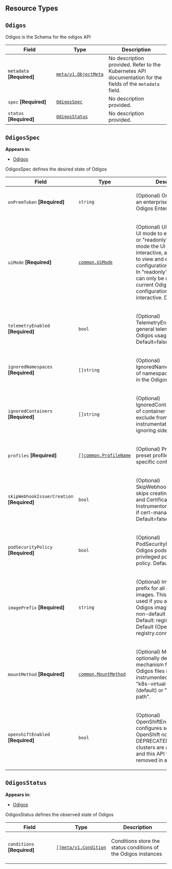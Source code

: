 

## Resource Types 


  
    
    

## `Odigos` <a id="Odigos"></a>
    
<p>Odigos is the Schema for the odigos API</p>

<table class="table">
<thead><tr><th width="30%">Field</th><th>Type</th><th>Description</th></tr></thead>
<tbody>
    
  
<tr>
<td>
<code>metadata</code> <B>[Required]</B>
</td>
<td>
<a href="https://kubernetes.io/docs/reference/generated/kubernetes-api/v1.31/#objectmeta-v1-meta"><code>meta/v1.ObjectMeta</code></a>
</td>
<td>
   <span class="text-muted">No description provided.</span>
   Refer to the Kubernetes API documentation for the fields of the <code>metadata</code> field.
   </td>
</tr>
<tr>
<td>
<code>spec</code> <B>[Required]</B>
</td>
<td>
<a href="#OdigosSpec"><code>OdigosSpec</code></a>
</td>
<td>
   <span class="text-muted">No description provided.</span>
   </td>
</tr>
<tr>
<td>
<code>status</code> <B>[Required]</B>
</td>
<td>
<a href="#OdigosStatus"><code>OdigosStatus</code></a>
</td>
<td>
   <span class="text-muted">No description provided.</span>
   </td>
</tr>
</tbody>
</table>

## `OdigosSpec` <a id="OdigosSpec"></a>
    

**Appears in:**

- [Odigos](#Odigos)

<p>OdigosSpec defines the desired state of Odigos</p>

<table class="table">
<thead><tr><th width="30%">Field</th><th>Type</th><th>Description</th></tr></thead>
<tbody>
    
  
<tr>
<td>
<code>onPremToken</code> <B>[Required]</B>
</td>
<td>
<code>string</code>
</td>
<td>
   <p>(Optional) OnPremToken is an enterprise token for Odigos Enterprise.</p>
</td>
</tr>
<tr>
<td>
<code>uiMode</code> <B>[Required]</B>
</td>
<td>
<a href="https://pkg.go.dev/github.com/odigos-io/odigos/common#UiMode"><code>common.UiMode</code></a>
</td>
<td>
   <p>(Optional) UIMode sets the UI mode to either &quot;normal&quot; or &quot;readonly&quot;.
In &quot;normal&quot; mode the UI is fully interactive, allowing users to view and edit
Odigos configuration and settings. In &quot;readonly&quot; mode, the UI can only be
used to view current Odigos configuration and is not interactive.
Default=normal</p>
</td>
</tr>
<tr>
<td>
<code>telemetryEnabled</code> <B>[Required]</B>
</td>
<td>
<code>bool</code>
</td>
<td>
   <p>(Optional) TelemetryEnabled records general telemetry regarding Odigos usage.
Default=false</p>
</td>
</tr>
<tr>
<td>
<code>ignoredNamespaces</code> <B>[Required]</B>
</td>
<td>
<code>[]string</code>
</td>
<td>
   <p>(Optional) IgnoredNamespaces is a list of namespaces to not show in the Odigos UI.</p>
</td>
</tr>
<tr>
<td>
<code>ignoredContainers</code> <B>[Required]</B>
</td>
<td>
<code>[]string</code>
</td>
<td>
   <p>(Optional) IgnoredContainers is a list of container names to exclude from instrumentation (useful for ignoring sidecars).</p>
</td>
</tr>
<tr>
<td>
<code>profiles</code> <B>[Required]</B>
</td>
<td>
<a href="https://pkg.go.dev/github.com/odigos-io/odigos/common#ProfileName"><code>[]common.ProfileName</code></a>
</td>
<td>
   <p>(Optional) Profiles is a list of preset profiles with a specific configuration.</p>
</td>
</tr>
<tr>
<td>
<code>skipWebhookIssuerCreation</code> <B>[Required]</B>
</td>
<td>
<code>bool</code>
</td>
<td>
   <p>(Optional) SkipWebhookIssuerCreation skips creating the Issuer and Certificate for the Instrumentor pod webhook if cert-manager is installed.
Default=false</p>
</td>
</tr>
<tr>
<td>
<code>podSecurityPolicy</code> <B>[Required]</B>
</td>
<td>
<code>bool</code>
</td>
<td>
   <p>(Optional) PodSecurityPolicy allows Odigos pods to use a privileged pod security policy.
Default=false</p>
</td>
</tr>
<tr>
<td>
<code>imagePrefix</code> <B>[Required]</B>
</td>
<td>
<code>string</code>
</td>
<td>
   <p>(Optional) ImagePrefix is a prefix for all container images.
This should only be used if you are pulling Odigos images from the non-default registry.
Default: registry.odigos.io
Default (OpenShift): registry.connect.redhat.com</p>
</td>
</tr>
<tr>
<td>
<code>mountMethod</code> <B>[Required]</B>
</td>
<td>
<a href="https://pkg.go.dev/github.com/odigos-io/odigos/common#MountMethod"><code>common.MountMethod</code></a>
</td>
<td>
   <p>(Optional) MountMethod optionally defines the mechanism for mounting Odigos files into instrumented pods.
One of &quot;k8s-virtual-device&quot; (default) or &quot;k8s-host-path&quot;.</p>
</td>
</tr>
<tr>
<td>
<code>openshiftEnabled</code> <B>[Required]</B>
</td>
<td>
<code>bool</code>
</td>
<td>
   <p>(Optional) OpenShiftEnabled configures selinux on OpenShift nodes.
DEPRECATED: OpenShift clusters are auto-detected and this API field will be removed in a future release.</p>
</td>
</tr>
</tbody>
</table>

## `OdigosStatus` <a id="OdigosStatus"></a>
    

**Appears in:**

- [Odigos](#Odigos)

<p>OdigosStatus defines the observed state of Odigos</p>

<table class="table">
<thead><tr><th width="30%">Field</th><th>Type</th><th>Description</th></tr></thead>
<tbody>
    
  
<tr>
<td>
<code>conditions</code> <B>[Required]</B>
</td>
<td>
<a href="https://kubernetes.io/docs/reference/generated/kubernetes-api/v1.31/#condition-v1-meta"><code>[]meta/v1.Condition</code></a>
</td>
<td>
   <p>Conditions store the status conditions of the Odigos instances</p>
</td>
</tr>
</tbody>
</table>